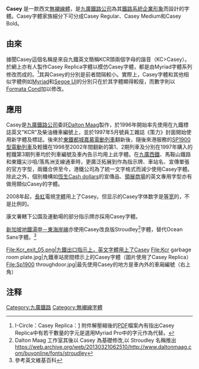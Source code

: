 {{Infobox font
| name = Casey
| style = [[無襯線字體|無襯線字體]]
| image = [[File:Casey_Showcase.png|300px]]
| based_on = [[Tahoma|Tahoma]] / [[Frutiger|Frutiger]]<ref>由於[[Myriad|Myriad]]和[[Segoe_UI|Segoe UI]]字體均為Frutiger的衍生品，所以設計依據是Frutiger</ref>/Formata Cond
| releasedate = 1996年
| foundry = [[九廣鐵路公司|九廣鐵路公司]]
| sample = 
}}
'''Casey''' 是一款西文[[無襯線體|無襯線體]]，是[[九廣鐵路公司|九廣鐵路公司]]為其[[九廣鐵路|鐵路系統]][[企業形象|企業形象]]而設計的字體。Casey字體家族細分下可分成Casey Regular、Casey Medium和Casey Bold。

== 由來 ==
據聞Casey這個名稱是來自九鐵英文簡稱KCR頭兩個字母的諧音（KC>Casey）。於網上亦有人製作Casey Replica字體以模仿Casey字體，都是由Myriad字體系列修改而成的。<ref>I-Circle：Casey Replica：[http://i-circle.net/downloads/font/casey-replica] {{Wayback|url=http://i-circle.net/downloads/font/casey-replica |date=20090715180248 }}附件解壓縮後的[[PDF|PDF]]檔案內有指出Casey Replica中有若干數量的字元是選用Myriad Pro中的字元作為代替。</ref>其與Casey的分別是前者間隔較小。實際上，Casey字體和其他相似字體例如[[Myriad|Myriad]]和[[Segoe_UI|Segoe UI]]的分別只在於其字體顯得較瘦，而數字則以[[Formata_Cond|Formata Cond]]加以修改。

== 應用 ==
Casey是[[九廣鐵路公司|九廣鐵路公司]]委託[[Dalton_Maag|Dalton Maag]]製作，於1996年開始率先使用在九鐵標誌英文"KCR"及柴油機車編號上，並於1997年5月號員工雜誌《策力》封面開始使用新字體及標誌。後來於[[東鐵綫都城嘉慕電動列車|東鐵都城嘉慕電動列車]]翻新後，隨後來港服務的[[SP1900/1950型電動列車|SP1900型電動列車]]及輕鐵在1998至2002年間翻新的第1、2期列車及分別在1997年購入的輕鐵第3期列車均於列車編號及車內告示均用上此字體。在[[西鐵綫|九廣西鐵]]、馬鞍山鐵路和東鐵尖沙咀/落馬洲支線通車時，更廣泛拓展到作為指示牌、車站名、宣傳單張的官方字型，兩鐵合併至今，港鐵公司為了統一文字格式而減少使用Casey字體。除此之外，個別機構如[[恆生|恆生]][[Cash_dollars|Cash dollars]]的宣傳品、[[領展|領展]][[商場|商場]]的英文專用字型亦有做用類似Casey的字體。

2008年起，[[長虹|長虹]]電視[[字體|字體]]用上了Casey。但显示的Casey字体数字是[[等宽|等宽]]的，不是比例的。

康文署轄下公園及運動場的部分指示牌亦採用Casey字體。

[[新加坡地鐵|新加坡地鐵]][[湯申－東海岸線|湯申－東海岸線]]亦使用Casey改良版Stroudley<ref>Dalton Maag 工作室其後以 Casey  為基礎修改,以 Stroudley 名稱推出 https://web.archive.org/web/20130321062510/http://www.daltonmaag.com/buyonline/fonts/stroudley </ref>字體，替代Ocean Sans字體。<ref>參考英文維基百科</ref>



<gallery>
File:Kcr_exit_05.png|九鐵出口指示上，英文字體用上了Casey
File:Kcr garbage room plate.jpg|九鐵車站房間標示上的Casey字體（圖片使用了Casey Replica）
File:Sp1900 throughdoor.jpg|最先使用Casey的地方是車內外的車廂編號（右上角）
</gallery>

== 注释 ==
<div class="references-small">
<references />
</div>

[[Category:九廣鐵路|Category:九廣鐵路]]
[[Category:無襯線字體|Category:無襯線字體]]